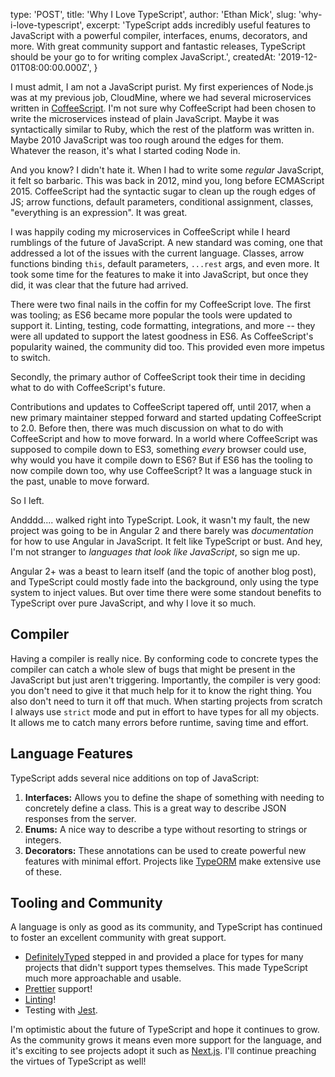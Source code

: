 
  type: 'POST',
  title: 'Why I Love TypeScript',
  author: 'Ethan Mick',
  slug: 'why-i-love-typescript',
  excerpt:
    'TypeScript adds incredibly useful features to JavaScript with a powerful compiler, interfaces, enums, decorators, and more. With great community support and fantastic releases, TypeScript should be your go to for writing complex JavaScript.',
  createdAt: '2019-12-01T08:00:00.000Z',
}


I must admit, I am not a JavaScript purist. My first experiences of
Node.js was at my previous job, CloudMine, where we had several
microservices written in [CoffeeScript](https://coffeescript.org/). I'm
not sure why CoffeeScript had been chosen to write the microservices
instead of plain JavaScript. Maybe it was syntactically similar to Ruby,
which the rest of the platform was written in. Maybe 2010 JavaScript was
too rough around the edges for them. Whatever the reason, it's what I
started coding Node in.

And you know? I didn't hate it. When I had to write some _regular_
JavaScript, it felt so barbaric. This was back in 2012, mind you, long
before ECMAScript 2015. CoffeeScript had the syntactic sugar to clean up
the rough edges of JS; arrow functions, default parameters, conditional
assignment, classes, "everything is an expression". It was great.

I was happily coding my microservices in CoffeeScript while I heard
rumblings of the future of JavaScript. A new standard was coming, one
that addressed a lot of the issues with the current language. Classes,
arrow functions binding `this`, default parameters, `...rest` args, and
even more. It took some time for the features to make it into
JavaScript, but once they did, it was clear that the future had arrived.

There were two final nails in the coffin for my CoffeeScript love. The
first was tooling; as ES6 became more popular the tools were updated to
support it. Linting, testing, code formatting, integrations, and more --
they were all updated to support the latest goodness in ES6. As
CoffeeScript's popularity wained, the community did too. This provided
even more impetus to switch.

Secondly, the primary author of CoffeeScript took their time in deciding
what to do with CoffeeScript's future.

Contributions and updates to CoffeeScript tapered off, until 2017, when
a new primary maintainer stepped forward and started updating
CoffeeScript to 2.0. Before then, there was much discussion on what to
do with CoffeeScript and how to move forward. In a world where
CoffeeScript was supposed to compile down to ES3, something _every_
browser could use, why would you have it compile down to ES6? But if ES6
has the tooling to now compile down too, why use CoffeeScript? It was a
language stuck in the past, unable to move forward.

So I left.

Andddd.... walked right into TypeScript. Look, it wasn't my fault, the
new project was going to be in Angular 2 and there barely was
_documentation_ for how to use Angular in JavaScript. It felt like
TypeScript or bust. And hey, I'm not stranger to _languages that look
like JavaScript_, so sign me up.

Angular 2+ was a beast to learn itself (and the topic of another blog
post), and TypeScript could mostly fade into the background, only using
the type system to inject values. But over time there were some standout
benefits to TypeScript over pure JavaScript, and why I love it so much.

## Compiler

Having a compiler is really nice. By conforming code to concrete types
the compiler can catch a whole slew of bugs that might be present in the
JavaScript but just aren't triggering. Importantly, the compiler is
very good: you don't need to give it that much help for it to know the
right thing. You also don't need to turn it off that much. When
starting projects from scratch I always use `strict` mode and put in
effort to have types for all my objects. It allows me to catch many
errors before runtime, saving time and effort.

## Language Features

TypeScript adds several nice additions on top of JavaScript:

1.  **Interfaces:** Allows you to define the shape of something with
    needing to concretely define a class. This is a great way to
    describe JSON responses from the server.
2.  **Enums:** A nice way to describe a type without resorting to
    strings or integers.
3.  **Decorators:** These annotations can be used to create powerful new
    features with minimal effort. Projects like
    [TypeORM](https://github.com/typeorm/typeorm) make extensive use of
    these.

## Tooling and Community

A language is only as good as its community, and TypeScript has
continued to foster an excellent community with great support.

- [DefinitelyTyped](https://github.com/DefinitelyTyped/DefinitelyTyped)
  stepped in and provided a place for types for many projects that
  didn't support types themselves. This made TypeScript much more
  approachable and usable.
- [Prettier](https://prettier.io/) support!
- [Linting](https://palantir.github.io/tslint/)!
- Testing with [Jest](https://jestjs.io/docs/en/getting-started).

I'm optimistic about the future of TypeScript and hope it continues to
grow. As the community grows it means even more support for the
language, and it's exciting to see projects adopt it such as
[Next.js](https://github.com/zeit/next.js). I'll continue preaching the
virtues of TypeScript as well!

